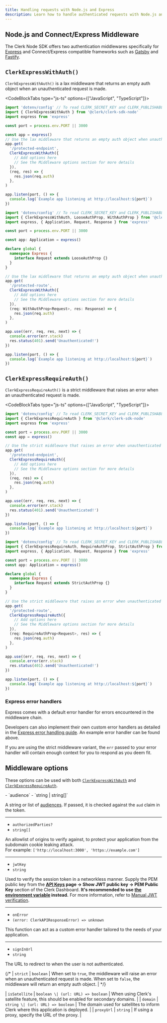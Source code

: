 ```yaml
---
title: Handling requests with Node.js and Express
description: Learn how to handle authenticated requests with Node.js and Express middleware using Clerk.
---
```


## Node.js and Connect/Express Middleware

The Clerk Node SDK offers two authentication middlewares specifically for [Express](https://expressjs.com/) and Connect/Express compatible frameworks such as [Gatsby](https://www.gatsbyjs.com/docs/reference/functions/middleware-and-helpers/#custom-middleware) and [Fastify](https://www.fastify.io/docs/latest/Reference/Middleware/).

## `ClerkExpressWithAuth()`

`ClerkExpressWithAuth()` is a lax middleware that returns an empty auth object when an unauthenticated request is made.

<CodeBlockTabs type="js-ts" options={["JavaScript", "TypeScript"]}>
  ```js
  import 'dotenv/config' // To read CLERK_SECRET_KEY and CLERK_PUBLISHABLE_KEY
  import { ClerkExpressWithAuth } from '@clerk/clerk-sdk-node'
  import express from 'express'

  const port = process.env.PORT || 3000

  const app = express()
  // Use the lax middleware that returns an empty auth object when unauthenticated
  app.get(
    '/protected-endpoint',
    ClerkExpressWithAuth({
      // Add options here
      // See the Middleware options section for more details
    }),
    (req, res) => {
      res.json(req.auth)
    },
  )

  app.listen(port, () => {
    console.log(`Example app listening at http://localhost:${port}`)
  })
  ```

  ```typescript
  import 'dotenv/config' // To read CLERK_SECRET_KEY and CLERK_PUBLISHABLE_KEY
  import { ClerkExpressWithAuth, LooseAuthProp, WithAuthProp } from '@clerk/clerk-sdk-node'
  import express, { Application, Request, Response } from 'express'

  const port = process.env.PORT || 3000

  const app: Application = express()

  declare global {
    namespace Express {
      interface Request extends LooseAuthProp {}
    }
  }

  // Use the lax middleware that returns an empty auth object when unauthenticated
  app.get(
    '/protected-route',
    ClerkExpressWithAuth({
      // Add options here
      // See the Middleware options section for more details
    }),
    (req: WithAuthProp<Request>, res: Response) => {
      res.json(req.auth)
    },
  )

  app.use((err, req, res, next) => {
    console.error(err.stack)
    res.status(401).send('Unauthenticated!')
  })

  app.listen(port, () => {
    console.log(`Example app listening at http://localhost:${port}`)
  })
  ```
</CodeBlockTabs>

## `ClerkExpressRequireAuth()`

`ClerkExpressRequireAuth()` is a strict middleware that raises an error when an unauthenticated request is made.

<CodeBlockTabs type="js-ts" options={["JavaScript", "TypeScript"]}>
  ```js
  import 'dotenv/config' // To read CLERK_SECRET_KEY and CLERK_PUBLISHABLE_KEY
  import { ClerkExpressRequireAuth } from '@clerk/clerk-sdk-node'
  import express from 'express'

  const port = process.env.PORT || 3000
  const app = express()

  // Use the strict middleware that raises an error when unauthenticated
  app.get(
    '/protected-endpoint',
    ClerkExpressRequireAuth({
      // Add options here
      // See the Middleware options section for more details
    }),
    (req, res) => {
      res.json(req.auth)
    },
  )

  app.use((err, req, res, next) => {
    console.error(err.stack)
    res.status(401).send('Unauthenticated!')
  })

  app.listen(port, () => {
    console.log(`Example app listening at http://localhost:${port}`)
  })
  ```

  ```typescript
  import 'dotenv/config' // To read CLERK_SECRET_KEY and CLERK_PUBLISHABLE_KEY
  import { ClerkExpressRequireAuth, RequireAuthProp, StrictAuthProp } from '@clerk/clerk-sdk-node'
  import express, { Application, Request, Response } from 'express'

  const port = process.env.PORT || 3000
  const app: Application = express()

  declare global {
    namespace Express {
      interface Request extends StrictAuthProp {}
    }
  }

  // Use the strict middleware that raises an error when unauthenticated
  app.get(
    '/protected-route',
    ClerkExpressRequireAuth({
      // Add options here
      // See the Middleware options section for more details
    }),
    (req: RequireAuthProp<Request>, res) => {
      res.json(req.auth)
    },
  )

  app.use((err, req, res, next) => {
    console.error(err.stack)
    res.status(401).send('Unauthenticated!')
  })

  app.listen(port, () => {
    console.log(`Example app listening at http://localhost:${port}`)
  })
  ```
</CodeBlockTabs>

### Express error handlers

Express comes with a default error handler for errors encountered in the middleware chain.

Developers can also implement their own custom error handlers as detailed in the [Express error handling guide](https://expressjs.com/en/guide/error-handling.html). An example error handler can be found above.

If you are using the strict middleware variant, the `err` passed to your error handler will contain enough context for you to respond as you deem fit.

## Middleware options

These options can be used with both [`ClerkExpressWithAuth`](#clerk-express-with-auth) and [`ClerkExpressRequireAuth`](#clerk-express-require-auth).

<Properties>
  - `audience`
  - `string | string[]`

  A string or list of [audiences](https://datatracker.ietf.org/doc/html/rfc7519#section-4.1.3). If passed, it is checked against the `aud` claim in the token.

  ---

  - `authorizedParties?`
  - `string[]`

  An allowlist of origins to verify against, to protect your application from the subdomain cookie leaking attack.<br />For example: `['http://localhost:3000', 'https://example.com']`

  ---

  - `jwtKey`
  - `string`

  Used to verify the session token in a networkless manner. Supply the PEM public key from the **[API Keys](https://dashboard.clerk.com/last-active?path=api-keys) page -> Show JWT public key -> PEM Public Key** section of the Clerk Dashboard. **It's recommended to use [the environment variable](/docs/deployments/clerk-environment-variables) instead.** For more information, refer to [Manual JWT verification](/docs/backend-requests/handling/manual-jwt).

  ---

  - `onError`
  - `(error: ClerkAPIResponseError) => unknown`

  This function can act as a custom error handler tailored to the needs of your application.

  ---

  - `signInUrl`
  - `string`

  The URL to redirect to when the user is not authenticated.
</Properties>

{/* | `strict` | `boolean` | When set to `true`, the middleware will raise an error when an unauthenticated request is made. When set to `false`, the middleware will return an empty auth object. | */}

\| `isSatellite` | `boolean \| (url: URL) => boolean` | When using Clerk's satellite feature, this should be enabled for secondary domains. |
\| `domain` | `string \| (url: URL) => boolean` | The domain used for satellites to inform Clerk where this application is deployed. |
\| `proxyUrl` | `string` | If using a proxy, specify the URL of the proxy. |
